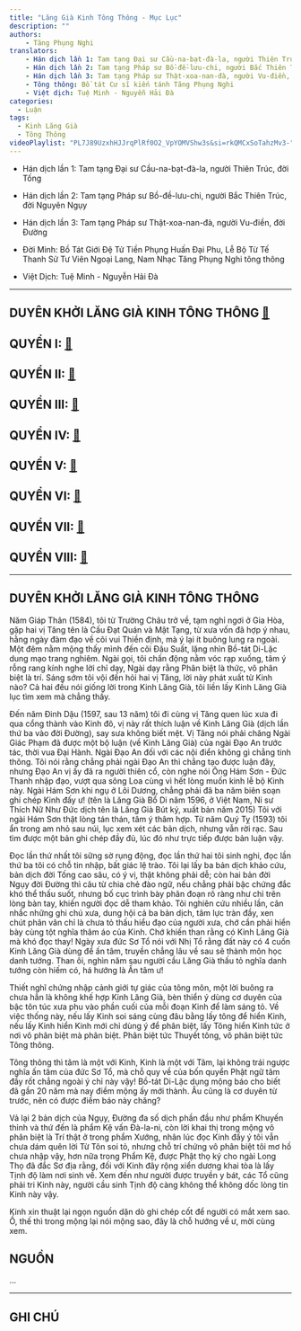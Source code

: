 ```yaml
---
title: "Lăng Già Kinh Tông Thông - Mục Lục"
description: ""
authors:
    - Tăng Phụng Nghi
translators:
    - Hán dịch lần 1: Tam tạng Đại sư Cầu-na-bạt-đà-la, người Thiên Trúc, đời Tống.
    - Hán dịch lần 2: Tam tạng Pháp sư Bồ-đề-lưu-chi, người Bắc Thiên Trúc, đời Nguyên Ngụy.
    - Hán dịch lần 3: Tam tạng Pháp sư Thật-xoa-nan-đà, người Vu-điền, đời Đường.
    - Tông thông: Bồ tát Cư sĩ kiến tánh Tăng Phụng Nghi
    - Việt dịch: Tuệ Minh - Nguyễn Hải Đà
categories:
  - Luận
tags:
  - Kinh Lăng Già
  - Tông Thông
videoPlaylist: "PL7J89UzxhHJJrqPlRf0O2_VpYOMVShw3s&si=rkQMCxSoTahzMv3-"
---
```


- Hán dịch lần 1: Tam tạng Đại sư Cầu-na-bạt-đà-la, người Thiên Trúc, đời Tống

- Hán dịch lần 2: Tam tạng Pháp sư Bồ-đề-lưu-chi, người Bắc Thiên Trúc, đời Nguyên Ngụy

- Hán dịch lần 3: Tam tạng Pháp sư Thật-xoa-nan-đà, người Vu-điền, đời Đường

- Đời Minh: Bồ Tát Giới Đệ Tử Tiền Phụng Huấn Đại Phu, Lễ Bộ Từ Tế Thanh Sử Tư Viên Ngoại Lang, Nam Nhạc Tăng Phụng Nghi tông thông

- Việt Dịch: Tuệ Minh - Nguyễn Hải Đà

<hr class="blog-rule" />

## DUYÊN KHỞI LĂNG GIÀ KINH TÔNG THÔNG [🔗](/interpretations/lang-gia-kinh-tong-thong-muc-luc#duyenkhoi)

## QUYỂN I: [🔗](/interpretations/lang-gia-kinh-tong-thong-quyen-1)

## QUYỂN II: [🔗](/interpretations/lang-gia-kinh-tong-thong-quyen-2)

## QUYỂN III: [🔗](/interpretations/lang-gia-kinh-tong-thong-quyen-3)

## QUYỂN IV: [🔗](/interpretations/lang-gia-kinh-tong-thong-quyen-4)

## QUYỂN V: [🔗](/interpretations/lang-gia-kinh-tong-thong-quyen-5)

## QUYỂN VI: [🔗](/interpretations/lang-gia-kinh-tong-thong-quyen-6)

## QUYỂN VII: [🔗](/interpretations/lang-gia-kinh-tong-thong-quyen-7)

## QUYỂN VIII: [🔗](/interpretations/lang-gia-kinh-tong-thong-quyen-8)

<hr class="blog-rule" />

<h2 id="duyenkhoi">DUYÊN KHỞI LĂNG GIÀ KINH TÔNG THÔNG</h2>

Năm Giáp Thân (1584), tôi từ Trường Châu trở về, tạm nghỉ ngơi ở Gia Hòa, gặp hai vị Tăng tên là Cấu Đạt Quán và Mật Tạng, từ xưa vốn đã hợp ý nhau, hằng ngày đàm đạo về cõi vui Thiền định, mà ý lại ít buông lung ra ngoài. Một đêm nằm mộng thấy mình đến cõi Đâu Suất, lặng nhìn Bồ-tát Di-Lặc dung mạo trang nghiêm. Ngài gọi, tôi chấn động nằm vóc rạp xuống, tâm ý rỗng rang kính nghe lời chỉ dạy, Ngài dạy rằng Phân biệt là thức, vô phân biệt là trí. Sáng sớm tôi vội đến hỏi hai vị Tăng, lời này phát xuất từ Kinh nào? Cả hai đều nói giống lời trong Kinh Lăng Già, tôi liền lấy Kinh Lăng Già lục tìm xem mà chẳng thấy.

Đến năm Đinh Dậu (1597, sau 13 năm) tôi đi cùng vị Tăng quen lúc xưa đi qua cổng thành vào Kinh đô, vị này rất thích luận về Kinh Lăng Già (dịch lần thứ ba vào đời Đường), say sưa không biết mệt. Vị Tăng nói phải chăng Ngài Giác Phạm đã được một bộ luận (về Kinh Lăng Già) của ngài Đạo An trước tác, thời vua Đại Hành. Ngài Đạo An đối với các nội điển không gì chẳng tinh thông. Tôi nói rằng chẳng phải ngài Đạo An thì chẳng tạo được luận đây, nhưng Đạo An vị ấy đã ra người thiên cổ, còn nghe nói Ông Hám Sơn - Đức Thanh nhập đạo, vượt qua sông Loa cùng vì hết lòng muốn kinh lễ bộ Kinh này. Ngài Hám Sơn khi ngụ ở Lôi Dương, chẳng phải đã ba năm biên soạn ghi chép Kinh đấy ư! (tên là Lăng Già Bổ Di năm 1596, ở Việt Nam, Ni sư Thích Nữ Như Đức dịch tên là Lăng Già Bút ký, xuất bản năm 2015) Tôi với ngài Hám Sơn thật lòng tán thán, tâm ý thâm hợp. Từ năm Quý Tỵ (1593) tôi ẩn trong am nhỏ sau núi, lục xem xét các bản dịch, nhưng vẫn rời rạc. Sau tìm được một bản ghi chép đầy đủ, lúc đó như trực tiếp được bản luận vậy. 

Đọc lần thứ nhất tôi sững sờ rụng động, đọc lần thứ hai tôi sinh nghi, đọc lần thứ ba tôi có chỗ tin nhập, bất giác lệ trào. Tôi lại lấy ba bản dịch khảo cứu, bản dịch đời Tống cao sâu, có ý vị, thật không phải dễ; còn hai bản đời Ngụy đời Đường thì câu từ chia chẻ đào ngữ, nếu chẳng phải bậc chứng đắc khó thể thấu suốt, nhưng bố cục trình bày phân đoạn rõ ràng như chỉ trên lòng bàn tay, khiến người đọc dễ tham khảo. Tôi nghiên cứu nhiều lần, cân nhắc những ghi chú xưa, dung hội cả ba bản dịch, tâm lực tràn đầy, xen chút phân vân chỉ là chưa tỏ thấu hiểu đạo của người xưa, chớ cần phải hiển bày cùng tột nghĩa thâm áo của Kinh. Chớ khiến than rằng có Kinh Lăng Già mà khó đọc thay! Ngày xưa đức Sơ Tổ nói với Nhị Tổ rằng đất này có 4 cuốn Kinh Lăng Già dùng để ấn tâm, truyền chẳng lâu về sau sẽ thành môn học danh tướng. Than ôi, nghìn năm sau người cầu Lăng Già thấu tỏ nghĩa danh tướng còn hiếm có, há hướng là Ấn tâm ư!

Thiết nghĩ chứng nhập cảnh giới tự giác của tông môn, một lời buông ra chưa hẳn là không khế hợp Kinh Lăng Già, bèn thiển ý dùng cơ duyên của bậc tôn túc xưa phu vào phần cuối của mỗi đoạn Kinh để làm sáng tỏ. Về việc thống này, nếu lấy Kinh soi sáng cùng đâu bằng lấy tông để hiển Kinh, nếu lấy Kinh hiển Kinh mới chỉ dùng ý để phân biệt, lấy Tông hiển Kinh tức ở nơi vô phân biệt mà phân biệt. Phân biệt tức Thuyết tông, vô phân biệt tức Tông thông.

Tông thông thì tâm là một với Kinh, Kinh là một với Tâm, lại không trái ngược nghĩa ấn tâm của đức Sơ Tổ, mà chỗ quy về của bốn quyển Phật ngữ tâm đầy rốt chẳng ngoài ý chỉ này vậy! Bồ-tát Di-Lặc dụng mộng báo cho biết đã gần 20 năm mà nay điềm mộng ấy mới thành. Âu cũng là cơ duyên từ trước, nên có được điềm báo này chăng?

Vả lại 2 bản dịch của Ngụy, Đường đa số dịch phần đầu như phẩm Khuyến thỉnh và thứ đến là phẩm Kệ vấn Đà-la-ni, còn lời khai thị trong mộng vô phân biệt là Trí thật ở trong phẩm Xướng, nhân lúc đọc Kinh đấy ý tôi vẫn chưa dám quên lời Từ Tôn soi tỏ, nhưng chỗ trí chứng vô phân biệt tôi mơ hồ chưa nhập vậy, hơn nữa trong Phẩm Kệ, được Phật thọ ký cho ngài Long Thọ đã đắc Sơ địa rằng, đối với Kinh đây rộng xiển dương khai tòa là lấy Tịnh độ làm nơi sinh về. Xem đến như người được truyền y bát, các Tổ cũng phải tri Kinh này, người cầu sinh Tịnh độ càng không thể không dốc lòng tin Kinh này vậy.

Kinh xin thuật lại ngọn nguồn dặn dò ghi chép cốt để người có mắt xem sao. Ồ, thế thì trong mộng lại nói mộng sao, đây là chỗ hướng về ư, mời cùng xem.

## NGUỒN

...

<hr class="blog-rule" />

## GHI CHÚ

[^1]: ⭐️

